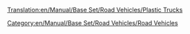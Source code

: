[[Translation:en/Manual/Base Set/Road Vehicles/Plastic Trucks]]

{{en/RoadVehicle|name     = MightyMover Plastic Truck
  |img      = en/Manual/Base Set/Road Vehicles/MightyMover plastic.png
  |price    = £4,798 ($9,596)
  |speed    = 48 km/h
  |annual   = £421 ($842)
  |designed = 1935
  |life     = 15
  |capacity = 17,000 litres of plastic
}}
{{en/RoadVehicle|name     = Powernaught Plastic Truck
  |img      = en/Manual/Base Set/Road Vehicles/Powernaught plastic.png
  |price    = £6,029 ($12,058)
  |speed    = 88 km/h
  |annual   = £787 ($1,574)
  |designed = 1977
  |life     = 15
  |capacity = 19,000 litres of plastic
}}
{{en/RoadVehicle|name     = Wizzowow Plastic Truck
  |img      = en/Manual/Base Set/Road Vehicles/Wizzowow plastic.png
  |price    = £6,439 ($12,878)
  |speed    = 112 km/h
  |annual   = £1,125 ($2,250)
  |designed = 2011
  |life     = 15
  |capacity = 22,000 litres of plastic
}}


[[Category:en/Manual/Base Set/Road Vehicles/Road Vehicles]]